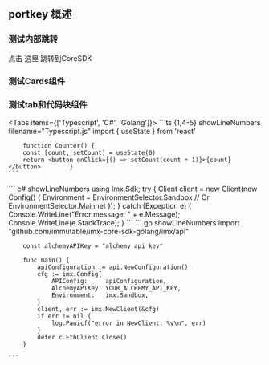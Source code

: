 ## portkey 概述

### 测试内部跳转
点击 <Link href="/SDKs/coreSDK">这里</Link> 跳转到CoreSDK

### 测试Cards组件

<Cards>
  <Card title="SDKs" href="/SDKs" />
  <Card  title="APIReferences" href="/APIReferences" />
  <Card  title="environmentalConfiguration" href="/environmentalConfiguration" />
</Cards>

### 测试tab和代码块组件
<Tabs items={['Typescript', 'C#', 'Golang']}>
  <Tab>
    ```ts {1,4-5} showLineNumbers filename="Typescript.js"
        import { useState } from 'react'
        
        function Counter() {
        const [count, setCount] = useState(0)
        return <button onClick={() => setCount(count + 1)}>{count}</button>        }
    ```
  </Tab>
  <Tab>
    ``` c# showLineNumbers
        using Imx.Sdk;
    try
        {
            Client client = new Client(new Config()
            {
                Environment = EnvironmentSelector.Sandbox // Or EnvironmentSelector.Mainnet
            });
        }
    catch (Exception e)
        {
            Console.WriteLine("Error message: " + e.Message);
            Console.WriteLine(e.StackTrace);
        }
    ```
  </Tab>
  <Tab>
    ``` go showLineNumbers
        import "github.com/immutable/imx-core-sdk-golang/imx/api"

        const alchemyAPIKey = "alchemy api key"

        func main() {
            apiConfiguration := api.NewConfiguration()
            cfg := imx.Config{
                APIConfig:     apiConfiguration,
                AlchemyAPIKey: YOUR_ALCHEMY_API_KEY,
                Environment:   imx.Sandbox,
            }
            client, err := imx.NewClient(&cfg)
            if err != nil {
                log.Panicf("error in NewClient: %v\n", err)
            }
            defer c.EthClient.Close()
        }
    
    ```
  </Tab>
</Tabs>